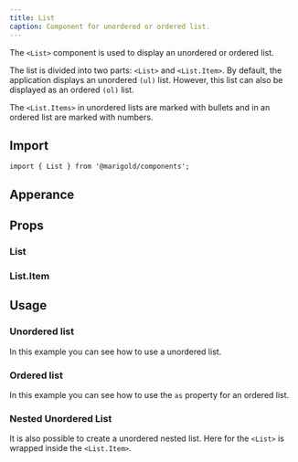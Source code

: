 ```yaml
---
title: List
caption: Component for unordered or ordered list.
---
```


The `<List>` component is used to display an unordered or ordered list.

The list is divided into two parts: `<List>` and `<List.Item>`.
By default, the application displays an unordered `(ul)` list. However, this list can also be displayed as an ordered `(ol)` list.

The `<List.Items>` in unordered lists are marked with bullets and in an ordered list are marked with numbers.

## Import

```tsx
import { List } from '@marigold/components';
```

## Apperance

<AppearanceTable component={title} />

## Props

### List

<PropsTable componentFile="List.tsx" />

### List.Item

<PropsTable componentFile="ListItem.tsx" />

## Usage

### Unordered list

In this example you can see how to use a unordered list.

<ComponentDemo file="./simple-list.demo.tsx" />

### Ordered list

In this example you can see how to use the `as` property for an ordered list.

<ComponentDemo file="./list-ordered.demo.tsx" />

### Nested Unordered List

It is also possible to create a unordered nested list. Here for the `<List>` is wrapped inside the `<List.Item>`.

<ComponentDemo file="./list-unorded-stacked.demo.tsx" />
